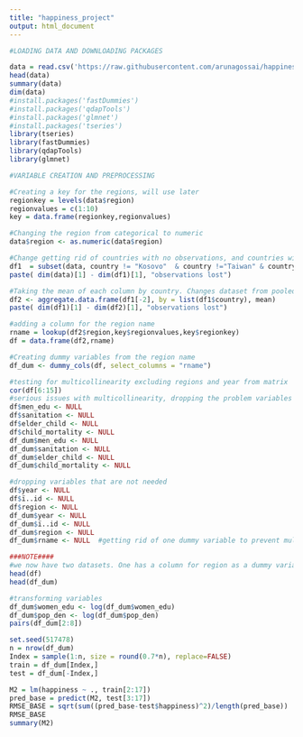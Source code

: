 ---
title: "happiness_project"
output: html_document
---



```{r happiness, echo=FALSE}
#LOADING DATA AND DOWNLOADING PACKAGES

data = read.csv('https://raw.githubusercontent.com/arunagossai/happiness_project_R/master/happiness_data.csv', header = TRUE)
head(data)
summary(data)
dim(data)
#install.packages('fastDummies')
#install.packages('qdapTools')
#install.packages('glmnet')
#install.packages('tseries')
library(tseries)
library(fastDummies)
library(qdapTools)
library(glmnet)
```



```{r happiness, echo=FALSE}
#VARIABLE CREATION AND PREPROCESSING

#Creating a key for the regions, will use later
regionkey = levels(data$region)
regionvalues = c(1:10)
key = data.frame(regionkey,regionvalues)

#Changing the region from categorical to numeric
data$region <- as.numeric(data$region)

#Change getting rid of countries with no observations, and countries with no democracy value
df1  = subset(data, country != "Kosovo"  & country !="Taiwan" & country!="Sudan" & democracy!= 'NA')
paste( dim(data)[1] - dim(df1)[1], "observations lost")

#Taking the mean of each column by country. Changes dataset from pooled cross-sectional to cross-sectional 
df2 <- aggregate.data.frame(df1[-2], by = list(df1$country), mean)
paste( dim(df1)[1] - dim(df2)[1], "observations lost")

#adding a column for the region name
rname = lookup(df2$region,key$regionvalues,key$regionkey)
df = data.frame(df2,rname)

#Creating dummy variables from the region name
df_dum <- dummy_cols(df, select_columns = "rname")

#testing for multicollinearity excluding regions and year from matrix
cor(df[6:15])
#serious issues with multicollinearity, dropping the problem variables
df$men_edu <- NULL
df$sanitation <- NULL
df$elder_child <- NULL
df$child_mortality <- NULL
df_dum$men_edu <- NULL
df_dum$sanitation <- NULL
df_dum$elder_child <- NULL
df_dum$child_mortality <- NULL

#dropping variables that are not needed
df$year <- NULL
df$ï..id <- NULL
df$region <- NULL
df_dum$year <- NULL
df_dum$ï..id <- NULL
df_dum$region <- NULL
df_dum$rname <- NULL  #getting rid of one dummy variable to prevent multicollinearity

###NOTE####
#we now have two datasets. One has a column for region as a dummy variable, one does not. you can view them with the code below. Please remember that we have decided NOT to get rid of the  countries with outliers. Your two options are: replacing outliers with NAs or keeping them as is
head(df)
head(df_dum)
```



```{r happiness, echo=FALSE}
#transforming variables
df_dum$women_edu <- log(df_dum$women_edu)
df_dum$pop_den <- log(df_dum$pop_den)
pairs(df_dum[2:8])
```



```{r}
set.seed(517478)
n = nrow(df_dum)
Index = sample(1:n, size = round(0.7*n), replace=FALSE)
train = df_dum[Index,]
test = df_dum[-Index,]  

M2 = lm(happiness ~ ., train[2:17])
pred_base = predict(M2, test[3:17])
RMSE_BASE = sqrt(sum((pred_base-test$happiness)^2)/length(pred_base))
RMSE_BASE
summary(M2)
```


